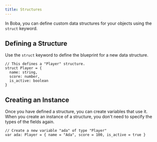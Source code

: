 ```yaml
---
title: Structures
---
```


In Boba, you can define custom data structures for your objects using the `struct` keyword.

## Defining a Structure

Use the `struct` keyword to define the blueprint for a new data structure.

```boba
// This defines a "Player" structure.
struct Player = {
  name: string,
  score: number,
  is_active: boolean
}
```

## Creating an Instance

Once you have defined a structure, you can create variables that use it. When you create an instance of a structure, you don't need to specify the types of the fields again.

```boba
// Create a new variable "ada" of type "Player"
var ada: Player = { name = "Ada", score = 100, is_active = true }
``` 